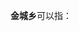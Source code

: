 '''金城乡'''可以指：
{{PRC admin/disambig|23/01/82/201/000|23/02/30/200/000|41/08/22/203/000|51/13/81/239/000}}
{{disambig|cat=三字中国乡名消歧义}}